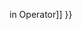 {{Page_Title}}
{{Flags}}
{{Summary_Section|Determines whether an object has a property with the specified name.

}}
{{JS_Syntax|Formats={{JS_Syntax_Format
|Format= object. hasOwnProperty( proName )}}
|Values={{JS_Syntax_Parameter
|Name=object
|Required=Required
|Description=Instance of an object.}}{{JS_Syntax_Parameter
|Name=proName
|Required=Required
|Description=String value of a property name.}}
}}
{{Remarks_Section
|Remarks=The '''hasOwnProperty''' method returns true if object has a property of the specified name, false if it does not. This method does not check the properties in the object's prototype chain; the property must be a member of the object itself.
}}
{{Examples_Section
|Not_required=No
|Examples={{Single_Example
|Language=JavaScript
|Description=In the following example, all String objects share a common split method. The following code will display '''false''' and '''true'''.

|Code= var s = new String("Sample");
 document.write(s.hasOwnProperty("split"));
 document.write("&lt;br/&gt;");
 document.write(String.prototype.hasOwnProperty("split"));
 
 // Output:
 // false
 // true
}}}}
{{See_Also_Section
|Manual_links=* [[javascript/operators/in{{!}}in Operator]]
}}
{{Topics | JS Basic}}

{{External_Attribution
|Is_CC-BY-SA=No
|Sources=MSDN
|MDN_link=
|MSDN_link=http://msdn.microsoft.com/en-us/library/ie/328kyd6z(v=vs.94).aspx
|HTML5Rocks_link=
}}
